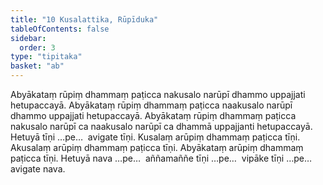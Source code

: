 ```yaml
---
title: "10 Kusalattika, Rūpīduka"
tableOfContents: false
sidebar:
  order: 3
type: "tipitaka"
basket: "ab"
---
```



<DynamicBreadcrumb />

<Division number="20">

<Paragraph number="54">
Abyākataṃ rūpiṃ dhammaṃ paṭicca nakusalo narūpī dhammo uppajjati hetupaccayā. Abyākataṃ rūpiṃ dhammaṃ paṭicca naakusalo narūpī dhammo uppajjati hetupaccayā. Abyākataṃ rūpiṃ dhammaṃ paṭicca nakusalo narūpī ca naakusalo narūpī ca dhammā uppajjanti hetupaccayā. Hetuyā tīṇi …pe…  avigate tīṇi.
</Paragraph>

<Paragraph number="55">
Kusalaṃ arūpiṃ dhammaṃ paṭicca tīṇi. Akusalaṃ arūpiṃ dhammaṃ paṭicca tīṇi. Abyākataṃ arūpiṃ dhammaṃ paṭicca tīṇi. Hetuyā nava …pe…  aññamaññe tīṇi …pe…  vipāke tīṇi …pe…  avigate nava.
</Paragraph>
</Division>